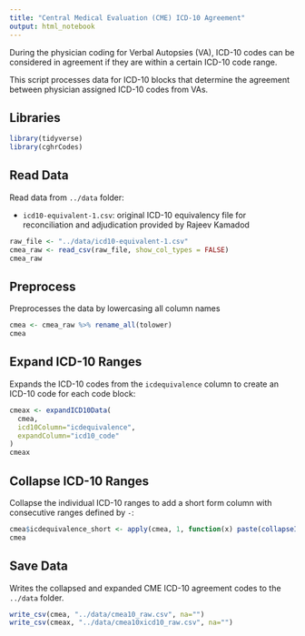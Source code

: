 ```yaml
---
title: "Central Medical Evaluation (CME) ICD-10 Agreement"
output: html_notebook
---
```


During the physician coding for Verbal Autopsies (VA), ICD-10 codes can be considered in agreement if they are within a certain ICD-10 code range.

This script processes data for ICD-10 blocks that determine the agreement between physician assigned ICD-10 codes from VAs.

## Libraries

```r
library(tidyverse)
library(cghrCodes)
```

## Read Data

Read data from `../data` folder:

* `icd10-equivalent-1.csv`: original ICD-10 equivalency file for reconciliation and adjudication provided by Rajeev Kamadod

```r
raw_file <- "../data/icd10-equivalent-1.csv"
cmea_raw <- read_csv(raw_file, show_col_types = FALSE)
cmea_raw
```

## Preprocess

Preprocesses the data by lowercasing all column names

```r
cmea <- cmea_raw %>% rename_all(tolower)
cmea
```

## Expand ICD-10 Ranges

Expands the ICD-10 codes from the `icdequivalence` column to create an ICD-10 code for each code block:

```r
cmeax <- expandICD10Data(
  cmea,
  icd10Column="icdequivalence",
  expandColumn="icd10_code"
)
cmeax
```

## Collapse ICD-10 Ranges

Collapse the individual ICD-10 ranges to add a short form column with consecutive ranges defined by `-`:

```r
cmea$icdequivalence_short <- apply(cmea, 1, function(x) paste(collapseICD10(x["icdequivalence"]), collapse=","))
cmea
```

## Save Data

Writes the collapsed and expanded CME ICD-10 agreement codes to the `../data` folder.

```r
write_csv(cmea, "../data/cmea10_raw.csv", na="")
write_csv(cmeax, "../data/cmea10xicd10_raw.csv", na="")
```
